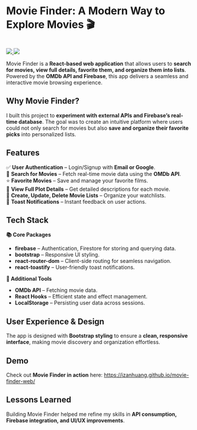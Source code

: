 # **Movie Finder: A Modern Way to Explore Movies 🎬**

<br />

<div style={{ display: "flex", gap: "10px" }}>
  <a href="https://izanhuang.github.io/movie-finder-web/" target="_blank">
    <img src="https://img.shields.io/badge/Live%20Demo-brightgreen" />
  </a>
  <a href="https://github.com/izanhuang/movie-finder-web" target="_blank">
    <img src="https://img.shields.io/badge/GitHub-blue?logo=github" />
  </a>
</div>

Movie Finder is a **React-based web application** that allows users to **search for movies, view full details, favorite them, and organize them into lists**. Powered by the **OMDb API and Firebase**, this app delivers a seamless and interactive movie browsing experience.

## **Why Movie Finder?**

I built this project to **experiment with external APIs and Firebase’s real-time database**. The goal was to create an intuitive platform where users could not only search for movies but also **save and organize their favorite picks** into personalized lists.

## **Features**

✅ **User Authentication** – Login/Signup with **Email or Google**.  
🎥 **Search for Movies** – Fetch real-time movie data using the **OMDb API**.  
⭐ **Favorite Movies** – Save and manage your favorite films.  
📜 **View Full Plot Details** – Get detailed descriptions for each movie.  
📂 **Create, Update, Delete Movie Lists** – Organize your watchlists.  
🔔 **Toast Notifications** – Instant feedback on user actions.

## **Tech Stack**

**📚 Core Packages**

- **firebase** – Authentication, Firestore for storing and querying data.
- **bootstrap** – Responsive UI styling.
- **react-router-dom** – Client-side routing for seamless navigation.
- **react-toastify** – User-friendly toast notifications.

**🔧 Additional Tools**

- **OMDb API** – Fetching movie data.
- **React Hooks** – Efficient state and effect management.
- **LocalStorage** – Persisting user data across sessions.

## **User Experience & Design**

The app is designed with **Bootstrap styling** to ensure a **clean, responsive interface**, making movie discovery and organization effortless.

## **Demo**

Check out **Movie Finder in action** here: https://izanhuang.github.io/movie-finder-web/

## **Lessons Learned**

Building Movie Finder helped me refine my skills in **API consumption, Firebase integration, and UI/UX improvements**.
